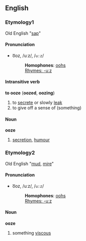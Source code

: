 ==English==
===Etymology1===
Old English "[[sap]]"

====Pronunciation====
*o͞oz, /uːz/, /<tt>u:z</tt>/
*:'''Homophones''': [[ooh]]s
*:[[Rhymes:English:-uːz|Rhymes: -uːz]]

====Intransitive verb====
'''to ooze''' ('''oozed''', '''oozing''')

#to [[secrete]] or slowly [[leak]]
#to give off a sense of (something)

====Noun====
'''ooze'''

# [[secretion]], [[humour]]

===Etymology2===
Old English "[[mud]], [[mire]]"

====Pronunciation====
*o͞oz, /uːz/, /<tt>u:z</tt>/
*:'''Homophones''': [[ooh]]s
*:[[Rhymes:English:-uːz|Rhymes: -uːz]]

====Noun====
'''ooze'''

#something [[viscous]]